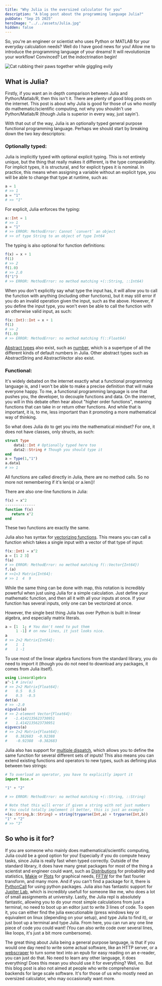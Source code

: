 ---
title: "Why Julia is the oversized calculator for you"
description: "A blog post about the programming language Julia?"
pubDate: "Sep 25 2025"
heroImage: "../../assets/Julia.jpg"
hidden: false
---


So, you're an engineer or scientist who uses Python or MATLAB for your everyday calculation needs? Well do I have good news for you! Allow me to introduce the programming language of your dreams! It will revolutionize your workflow! Convinced? Let the indoctrination begin!

![Cat rubbing their paws together while giggling evily](../../assets/evil_cat_laughing.jpg)

## What is Julia?
Firstly,  if you want an in depth comparison between Julia and Python/Matlab/R, then this isn't it. There are plenty of good blog posts on the internet. This post is about why Julia is good for those of us who mostly do mathematic/scientific computing, not why you shouldn't use Python/Matlab/R (though Julia is superior in every way, just sayin'). 

With that out of the way, Julia is an optionally typed general purpose functional programming language. Perhaps we should start by breaking down the two key descriptors:


### Optionally typed:

Julia is implicitly typed with optional explicit typing. This is not entirely unique, but the thing that really makes it different, is the type comparability. For implicit types, it is structural, and for explicit types it is nominal. In practice, this means when assigning a variable without an explicit type, you will be able to change that type at runtime, such as: 
```jl
a = 1
# >> 1
a = "1"
# >> "1"
```
For explicit, Julia enforces the typing:
```jl
a::Int = 1
# >> 1
a = "1"
# >> ERROR: MethodError: Cannot `convert` an object 
# >> of type String to an object of type Int64
``` 
The typing is also optional for function definitions:

```jl
f(x) = x + 1
f(1)
# >> 2
f(1.0)
# >> 2.0
f("1")
# >> ERROR: MethodError: no method matching +(::String, ::Int64)  
```
When you don't explicitly say what type the input has, it will allow you to call the function with anything (including other functions), but it may still error if you do an invalid operation given the input, such as the above. However, if you define the input type, you won't even be able to call the function with an otherwise valid input, as such:
```jl
f(x::Int)::Int = x + 1
f(1)
# >> 2
f(1.0)
# >> ERROR: MethodError: no method matching f(::Float64)
```
[Abstract types](https://docs.julialang.org/en/v1/manual/types/#man-abstract-types) also exist, such as [number](https://docs.julialang.org/en/v1/base/numbers/), which is a supertype of all the different kinds of default numbers in Julia. Other abstract types such as AbstractString and AbstractVector also exist.


### Functional:

It's widely debated on the internet exactly what a functional programming language is, and I won't be able to make a precise definition that will make everyone happy. To me, a functional programming language is one that pushes you, the developer, to decouple functions and data. On the internet, you will in this debate often hear about "higher order functions", meaning functions that can take in or return other functions. And while that is important, it is, to me, less important than it promoting a more mathematical way of thinking.

So what does Julia do to get you into the mathematical mindset? For one, it does not have classes, only structs, as such:

```jl
struct Type
    data1::Int # Optionally typed here too
    data2::String # Though you should type it
end
a = Type(1,"1")
a.data1
# >> 1
```
All functions are called directly in Julia, there are no method calls. So no more not remembering if it's len(a) or a.len()! 

There are also one-line functions in Julia:
```jl
f(x) = x^2
--------------
function f(x)
   return x^2
end
```
These two functions are exactly the same.

Julia also has syntax for [vectorizing functions](https://docs.julialang.org/en/v1/manual/functions/#man-vectorized). This means you can call a function which takes a single input with a vector of that type of input:

```jl
f(x::Int) = x^2
a = [1 2 3]
f(a)
# >> ERROR: MethodError: no method matching f(::Vector{Int64}) 
f.(a)
# >>1×3 Matrix{Int64}:                                                                                                       
# >> 1  4  9
```
While the same thing can be done with map, this notation is incredibly powerful when just using Julia for a simple calculation. Just define your mathematic function, and then all it with all your inputs at once. If your function has several inputs, only one can be vectorized at once.

However, the single best thing Julia has over Python is built in linear algebra, and especially matrix literals.

```jl
a = [1  1; # You don't need to put them
     1 -1] # on new lines, it just looks nice.
a
# >> 2×2 Matrix{Int64}:                                                                                                       
#    1  1
#    1 -1 
```
To use most of the linear algebra functions from the standard library, you do need to import it (though you do not need to download any packages, it comes from Julia itself).

```jl
using LinearAlgebra
a^-1 # inv(a)
# >> 2×2 Matrix{Float64}:                                                                                                     
#    0.5   0.5                                                                                                               
#    0.5  -0.5
det(a)
# >> -2.0
eigvals(a)
# >> 2-element Vector{Float64}:                                                                                               
#   -1.4142135623730951                                                                                                      
#    1.4142135623730951
eigvecs(a)
# >> 2×2 Matrix{Float64}:                                                                                                      
#    0.382683  -0.92388                                                                                                     
#    -0.92388  -0.382683
```

Julia also has support for [multiple dispatch](https://en.wikipedia.org/wiki/Multiple_dispatch), which allows you to define the same function for several different sets of inputs! This also means you can extend existing functions and operators to new types, such as defining plus between two strings:

```jl
# To overload an operator, you have to explicitly import it
import Base.+ 

"1" + "2"

# >> ERROR: MethodError: no method matching +(::String, ::String)

# Note that this will error if given a string with not just numbers
# You could totally implement it better, this is just an example
+(a::String,b::String) = string(tryparse(Int,a) + tryparse(Int,b)) 
"1" + "2"
# >> "3"
```

## So who is it for?
If you are someone who mainly does mathematical/scientific computing, Julia could be a good option for you! Especially if you do compute heavy tasks, since Julia is really fast when typed correctly. Outside of the standard library, it does have many great packages for most of the thing a scientist and engineer could want, such as [Distributions](https://juliastats.org/Distributions.jl/stable/starting/) for probability and statistics, [Makie](https://docs.makie.org/stable/) or [Plots](https://docs.juliaplots.org/stable/) for graphical needs, [FFTW](https://juliamath.github.io/FFTW.jl/stable/) for the fast fourier transform, and many more. And if you can't find a package for it, there is [PythonCall](https://github.com/JuliaPy/PythonCall.jl) for using python packages. Julia also has fantastic support for [Jupiter Lab](https://jupyter.org/), which is incredibly usefull for someone like me, who does a lot of small assignments at university. Lastly, the Julia repl is absolutely fantastic, allowing you to do your most simple calculations from just a terminal, no need to boot up an editor just to write 3 lines of code. To open it, you can either find the julia executionable (press windows key or equivalent on linux (depending on your setup), and type Julia to find it), or just boot up a terminal and type Julia. From here, you can run any one line piece of code you could want! (You can also write code over several lines, like loops, it's just a bit more cumbersome). 


The great thing about Julia being a general purpose language, is that if you would one day need to write some actual software, like an HTTP server, or a  [webscraper](https://github.com/HannahField/rr2epub) to turn some text into an epub for easy reading on an e-reader, you can just do that. No need to learn any other language, it does everything! Does this mean you should use it for everything? Well, no. But this blog post is also not aimed at people who write comprehensive backends for large scale software. It's for those of us who mostly need an oversized calculator, who may occasionally want more.